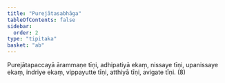 ```yaml
---
title: "Purejātasabhāga"
tableOfContents: false
sidebar:
  order: 2
type: "tipitaka"
basket: "ab"
---
```



<DynamicBreadcrumb />

<Division number="331">

<Paragraph number="1054">
Purejātapaccayā ārammaṇe tīṇi, adhipatiyā ekaṃ, nissaye tīṇi, upanissaye ekaṃ, indriye ekaṃ, vippayutte tīṇi, atthiyā tīṇi, avigate tīṇi. (8)
</Paragraph>
</Division>